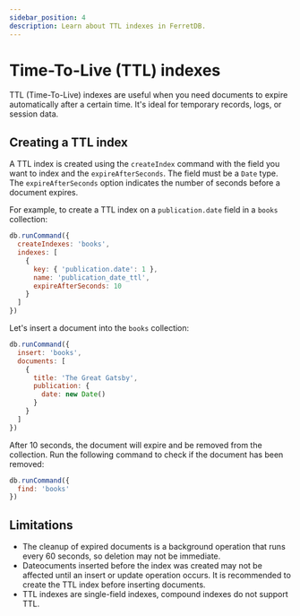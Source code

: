 ```yaml
---
sidebar_position: 4
description: Learn about TTL indexes in FerretDB.
---
```


# Time-To-Live (TTL) indexes

TTL (Time-To-Live) indexes are useful when you need documents to expire automatically after a certain time. It's ideal for temporary records, logs, or session data.

## Creating a TTL index

A TTL index is created using the `createIndex` command with the field you want to index and the `expireAfterSeconds`.
The field must be a `Date` type.
The `expireAfterSeconds` option indicates the number of seconds before a document expires.

For example, to create a TTL index on a `publication.date` field in a `books` collection:

```js
db.runCommand({
  createIndexes: 'books',
  indexes: [
    {
      key: { 'publication.date': 1 },
      name: 'publication_date_ttl',
      expireAfterSeconds: 10
    }
  ]
})
```

Let's insert a document into the `books` collection:

```js
db.runCommand({
  insert: 'books',
  documents: [
    {
      title: 'The Great Gatsby',
      publication: {
        date: new Date()
      }
    }
  ]
})
```

After 10 seconds, the document will expire and be removed from the collection.
Run the following command to check if the document has been removed:

```js
db.runCommand({
  find: 'books'
})
```

## Limitations

- The cleanup of expired documents is a background operation that runs every 60 seconds, so deletion may not be immediate.
- Dateocuments inserted before the index was created may not be affected until an insert or update operation occurs. It is recommended to create the TTL index before inserting documents.
- TTL indexes are single-field indexes, compound indexes do not support TTL.
